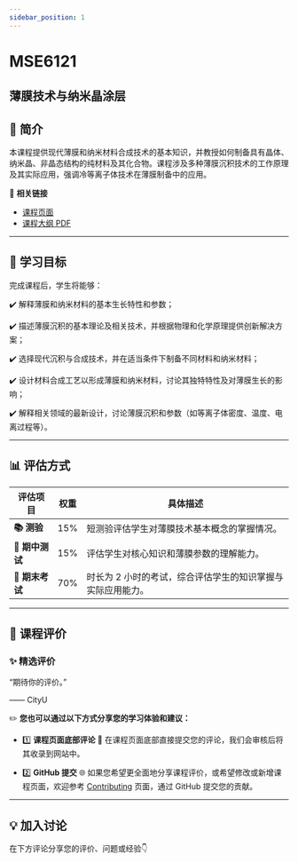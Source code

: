 ```yaml
---
sidebar_position: 1
---
```


# MSE6121
## 薄膜技术与纳米晶涂层

## **📘 简介**
本课程提供现代薄膜和纳米材料合成技术的基本知识，并教授如何制备具有晶体、纳米晶、非晶态结构的纯材料及其化合物。课程涉及多种薄膜沉积技术的工作原理及其实际应用，强调冷等离子体技术在薄膜制备中的应用。

🔗 **相关链接**
- [课程页面](https://www.cityu.edu.hk/catalogue/pg/202425/course/MSE6121.htm)
- [课程大纲 PDF](https://www.cityu.edu.hk/catalogue/pg/202425/course/MSE6121.pdf)

---

## **🎯 学习目标**

完成课程后，学生将能够：

✔️ 解释薄膜和纳米材料的基本生长特性和参数；

✔️ 描述薄膜沉积的基本理论及相关技术，并根据物理和化学原理提供创新解决方案；

✔️ 选择现代沉积与合成技术，并在适当条件下制备不同材料和纳米材料；

✔️ 设计材料合成工艺以形成薄膜和纳米材料，讨论其独特特性及对薄膜生长的影响；

✔️ 解释相关领域的最新设计，讨论薄膜沉积和参数（如等离子体密度、温度、电离过程等）。

---

## **📊 评估方式**

| **评估项目**          | **权重** | **具体描述**                                                                                       |
|----------------------|---------|---------------------------------------------------------------------------------------------------|
| **📚 测验**            | 15%     | 短测验评估学生对薄膜技术基本概念的掌握情况。                                                      |
| **📖 期中测试**        | 15%     | 评估学生对核心知识和薄膜参数的理解能力。                                                           |
| **📖 期末考试**        | 70%     | 时长为 2 小时的考试，综合评估学生的知识掌握与实际应用能力。                                        |

---

## **💬 课程评价**

### ✨ **精选评价**
<div className={commentStyles.commentBox}>
    <p className={commentStyles.commentText}>
        “期待你的评价。”
    </p>
    <p className={commentStyles.commentAuthor}>—— CityU</p>
</div>

✏️ **您也可以通过以下方式分享您的学习体验和建议：**

- 1️⃣ **课程页面底部评论**
💬 在课程页面底部直接提交您的评论，我们会审核后将其收录到网站中。

- 2️⃣ **GitHub 提交**
🌐 如果您希望更全面地分享课程评价，或希望修改或新增课程页面，欢迎参考 [Contributing](https://penjc.github.io/CityU/contributing) 页面，通过 GitHub 提交您的贡献。

---

## **💡 加入讨论**

在下方评论分享您的评价、问题或经验👇
<Utterances />